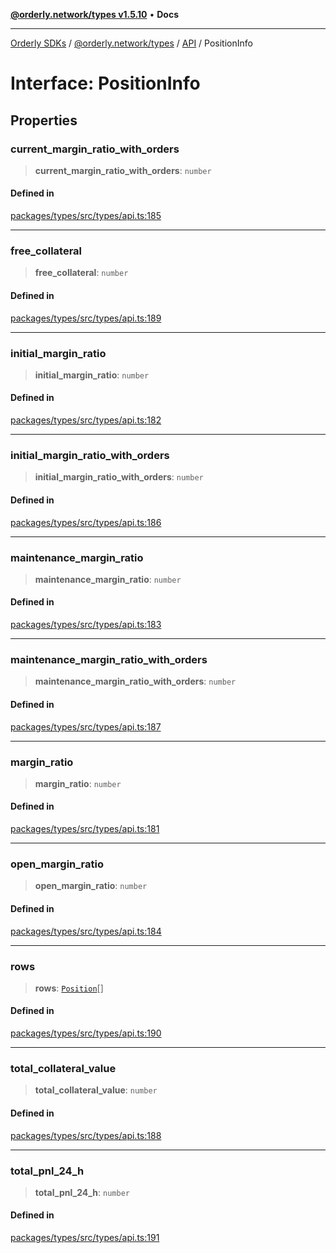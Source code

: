 [**@orderly.network/types v1.5.10**](/sdks/tech-doc/@orderly.network/types/README) • **Docs**

***

[Orderly SDKs](/sdks/tech-doc/packages) / [@orderly.network/types](/sdks/tech-doc/@orderly.network/types/README) / [API](/sdks/tech-doc/@orderly.network/types/namespaces/API/README) / PositionInfo

# Interface: PositionInfo

## Properties

### current\_margin\_ratio\_with\_orders

> **current\_margin\_ratio\_with\_orders**: `number`

#### Defined in

[packages/types/src/types/api.ts:185](https://github.com/OrderlyNetwork/js-sdk/blob/554ae704783e3b83c40bb234a899e8f02987d9b6/packages/types/src/types/api.ts#L185)

***

### free\_collateral

> **free\_collateral**: `number`

#### Defined in

[packages/types/src/types/api.ts:189](https://github.com/OrderlyNetwork/js-sdk/blob/554ae704783e3b83c40bb234a899e8f02987d9b6/packages/types/src/types/api.ts#L189)

***

### initial\_margin\_ratio

> **initial\_margin\_ratio**: `number`

#### Defined in

[packages/types/src/types/api.ts:182](https://github.com/OrderlyNetwork/js-sdk/blob/554ae704783e3b83c40bb234a899e8f02987d9b6/packages/types/src/types/api.ts#L182)

***

### initial\_margin\_ratio\_with\_orders

> **initial\_margin\_ratio\_with\_orders**: `number`

#### Defined in

[packages/types/src/types/api.ts:186](https://github.com/OrderlyNetwork/js-sdk/blob/554ae704783e3b83c40bb234a899e8f02987d9b6/packages/types/src/types/api.ts#L186)

***

### maintenance\_margin\_ratio

> **maintenance\_margin\_ratio**: `number`

#### Defined in

[packages/types/src/types/api.ts:183](https://github.com/OrderlyNetwork/js-sdk/blob/554ae704783e3b83c40bb234a899e8f02987d9b6/packages/types/src/types/api.ts#L183)

***

### maintenance\_margin\_ratio\_with\_orders

> **maintenance\_margin\_ratio\_with\_orders**: `number`

#### Defined in

[packages/types/src/types/api.ts:187](https://github.com/OrderlyNetwork/js-sdk/blob/554ae704783e3b83c40bb234a899e8f02987d9b6/packages/types/src/types/api.ts#L187)

***

### margin\_ratio

> **margin\_ratio**: `number`

#### Defined in

[packages/types/src/types/api.ts:181](https://github.com/OrderlyNetwork/js-sdk/blob/554ae704783e3b83c40bb234a899e8f02987d9b6/packages/types/src/types/api.ts#L181)

***

### open\_margin\_ratio

> **open\_margin\_ratio**: `number`

#### Defined in

[packages/types/src/types/api.ts:184](https://github.com/OrderlyNetwork/js-sdk/blob/554ae704783e3b83c40bb234a899e8f02987d9b6/packages/types/src/types/api.ts#L184)

***

### rows

> **rows**: [`Position`](Position)[]

#### Defined in

[packages/types/src/types/api.ts:190](https://github.com/OrderlyNetwork/js-sdk/blob/554ae704783e3b83c40bb234a899e8f02987d9b6/packages/types/src/types/api.ts#L190)

***

### total\_collateral\_value

> **total\_collateral\_value**: `number`

#### Defined in

[packages/types/src/types/api.ts:188](https://github.com/OrderlyNetwork/js-sdk/blob/554ae704783e3b83c40bb234a899e8f02987d9b6/packages/types/src/types/api.ts#L188)

***

### total\_pnl\_24\_h

> **total\_pnl\_24\_h**: `number`

#### Defined in

[packages/types/src/types/api.ts:191](https://github.com/OrderlyNetwork/js-sdk/blob/554ae704783e3b83c40bb234a899e8f02987d9b6/packages/types/src/types/api.ts#L191)
